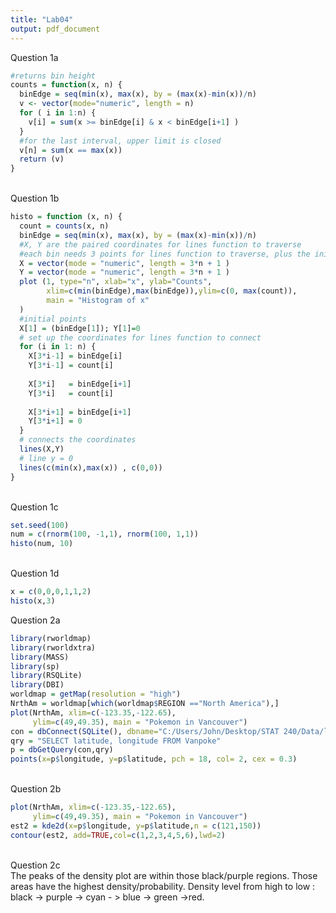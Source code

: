 ---
title: "Lab04"
output: pdf_document
---

Question 1a
```{r}

#returns bin height
counts = function(x, n) {
  binEdge = seq(min(x), max(x), by = (max(x)-min(x))/n) 
  v <- vector(mode="numeric", length = n)
  for ( i in 1:n) {
    v[i] = sum(x >= binEdge[i] & x < binEdge[i+1] )
  }
  #for the last interval, upper limit is closed
  v[n] = sum(x == max(x))
  return (v)
}
```
\
Question 1b
```{r}
histo = function (x, n) {
  count = counts(x, n)
  binEdge = seq(min(x), max(x), by = (max(x)-min(x))/n) 
  #X, Y are the paired coordinates for lines function to traverse
  #each bin needs 3 points for lines function to traverse, plus the initial point
  X = vector(mode = "numeric", length = 3*n + 1 )
  Y = vector(mode = "numeric", length = 3*n + 1 )
  plot (1, type="n", xlab="x", ylab="Counts",
        xlim=c(min(binEdge),max(binEdge)),ylim=c(0, max(count)),
        main = "Histogram of x"
  )
  #initial points
  X[1] = (binEdge[1]); Y[1]=0
  # set up the coordinates for lines function to connect
  for (i in 1: n) {
    X[3*i-1] = binEdge[i] 
    Y[3*i-1] = count[i]
    
    X[3*i]   = binEdge[i+1] 
    Y[3*i]   = count[i]
    
    X[3*i+1] = binEdge[i+1]
    Y[3*i+1] = 0
  }
  # connects the coordinates
  lines(X,Y)
  # line y = 0
  lines(c(min(x),max(x)) , c(0,0))
}
```
\
Question 1c
```{r}
set.seed(100)  
num = c(rnorm(100, -1,1), rnorm(100, 1,1))
histo(num, 10)
```
\
Question 1d
```{r}
x = c(0,0,0,1,1,2)
histo(x,3)
```

\newpage
Question 2a
```{r}
library(rworldmap)
library(rworldxtra)
library(MASS)
library(sp)
library(RSQLite)
library(DBI)
worldmap = getMap(resolution = "high")
NrthAm = worldmap[which(worldmap$REGION =="North America"),]
plot(NrthAm, xlim=c(-123.35,-122.65),
     ylim=c(49,49.35), main = "Pokemon in Vancouver")
con = dbConnect(SQLite(), dbname="C:/Users/John/Desktop/STAT 240/Data/lab03.sqlite")
qry = "SELECT latitude, longitude FROM Vanpoke"
p = dbGetQuery(con,qry)
points(x=p$longitude, y=p$latitude, pch = 18, col= 2, cex = 0.3)
```
\
Question 2b
```{r}
plot(NrthAm, xlim=c(-123.35,-122.65),
     ylim=c(49,49.35), main = "Pokemon in Vancouver")
est2 = kde2d(x=p$longitude, y=p$latitude,n = c(121,150))
contour(est2, add=TRUE,col=c(1,2,3,4,5,6),lwd=2)
```
\
Question 2c \
The peaks of the density plot are within those black/purple regions. Those areas have the highest density/probability.
Density level from high to low : black -> purple -> cyan - > blue -> green ->red.
























